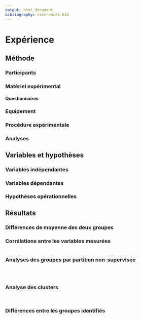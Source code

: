 ```yaml
---
output: html_document
bibliography: references.bib
---
```


# Expérience

## Méthode

### Participants

<!-- Sema

Soixante personnes ont participé à l'expérience. Ils devaient avoir entre 18 et 50 ans, être locuteurs français natifs, avoir une vision normale ou corrigée et ne pas présenter de trouble de la lecture.
Les participants étaient divisés en deux groupes : les aphantasiques (n=30) et les non-aphantasiques (n=30). Les participants aphantasiques ont été recrutés en ligne sur des espaces spécifiques à leur condition (forums, groupes sur les réseaux sociaux, etc.).
L'échantillon réel de l'étude (qui sera recruté à partir de mars environ, au début de la diffusion de l'expérience sur internet) sera composé d'un nombre équilibré de personnes aphantasiques et non-aphantasiques, caractéristique auto-évaluée sur la base d'un score au VVIQ inférieur ou égal à  [@marksVividnessVisualImagery1973], 


Palermo 2022

Critères d'exclusion
Similarly, since we were interested in studying congenital aphantasia, 47 participants with a neurological or psychiatric disease history were excluded from the final analysis.

OSIQ :
The OSIQ was used to subdivide participants into individuals with average mental imagery skills on both object and spatial domain (Controls); participants with object aphantasia (OAph; i.e., individuals with a score under two standard deviations in the OSIQ object scale, as calculated referring to the sample of Blajenkova et al., 2006 ; OSIQ object total score ≤ 36); participants with spatial aphantasia (SAph; i.e., individuals with a score under two standard deviations in the OSIQ spatial scale, as calculated referring to the sample of Blajenkova et al., 2006; OSIQ spatial total score ≤ 25); participants with object hyperphantasia (OHyper; i.e., individuals with a score above two standard deviations in the OSIQ object scale, as calculated referring to the sample of Blajenkova et al., 2006; OSIQ object total score ≥ 71); participants with spatial hyperphantasia (SHyper; i.e., individuals with a score above two standard deviations in the OSIQ spatial scale, as calculated referring to the sample of Blajenkova et al., 2006; OSIQ spatial total score ≥ 62).


Dawes 2022

Analyse de puissance :
Establishing a comparatively moderate expected effect size of d = 0.5, with 80% power and a highly conservative alpha of 0.0002 (see Statistical Analyses in Methods), we estimated that at least 170 participants would be required in each comparison group.

N :
Because our study was easily accessible online and received more participant responses than anticipated within our data collection window, we exceeded our sample size aim (N = 170) and ceased data collection for our aphantasic participant group at the sample size reported below.Sample sizes for the aphantasia group, control group 1, and control group 2 were approximately equal after data cleaning and exclusions (n = 267, n = 203, and n = 197, respectively).

Recrutement :
Aphantasic individuals in our study were recruited from online community research platforms (https://www.facebook.com/sydneyaphantasiaresearch/) and participated in exchange for entry into a gift card prize draw.
Control 1
Participants in our main control group were recruited using the Amazon Mechanical Turk (MTurk) platform, and were remunerated to complete the study.
Control
A second control group of 193 firstyear undergraduate psychology students were tested using the same experimental design. Participants in our second control group (73% identifying as female, 27% identifying as male; mean age = 19.33 years, SD = 3.69, range = 17 – 55 years) completed the study in exchange for course credit. All participants were included in final analysis (see section titled Control Group 2: Replication Analysis, in Results).

Demographics :
Of the 267 participants in our sample who reported aphantasia, a majority reported English as their first language (83%, n = 220) and identified as White/Caucasian (88%, n = 235). 31 countries of residence were listed, with a majority of participants originating from the United States of America.

Imagery Scores : 
Weak visual imagery ability is typically defined by a total score of 32 or less on the Vividness of Visual Imagery Questionnaire (VVIQ: see Imagery Questionnaires in Materials), a five-point Likert self-report scale which ranges from 16 – 80 (Marks, 1995; Zeman et al., 2015). A total score of 32 is equivalent to rating one’s agreement on every questionnaire item at 2 (“Vague and dim”; where 1 = “No image at all, you only know you are thinking of the object”). 
On average, aphantasic participants in our sample scored 17.94 on the VVIQ (including 70% with total floor scores of 16), compared to 58.12 in control group 1 (see Imagery Results section) and 58.79 in control group 2.
### Note : Nous avons choisi une moyenne plus conservatrice dans notre simulation pour le VVIQ des aphantasiques, à M = 30.2, et à 63.8 dans le groupe contrôle. L'écart entre les deux est donc plus ou moins équivalent, à 40 chez Dawes et 33 dans notre simulation.
-->

### Matériel expérimental

#### Questionnaires

<!-- Sema

Le matériel était constitué de 6 épreuves neuropsychologiques, mesurant les capacités de raisonnement visuel et d'induction et de déduction de règles (version courte des matrices de Raven (Bilker et al., 2012), les capacités d'abstraction et de conceptualisation verbale (Subtest Similitudes de la WAIS-IV), la mémoire de travail verbale (Empan de chiffre envers), les fonctions exécutives (Test à préciser) et les capacités de compréhension en lecture (Texte, à décider). Cette dernière épreuve constituait une tache écologique dans laquelle les images mentales pouvaient être sollicitées. Enfin, une courte tâche de raisonnement était également proposée (Tâche de Wason, 1968). 
L'expérience comprenait aussi 2 questionnaires : le VVIQ, Questionnaire de Vivacité de l'Imagerie Visuelle (Marks, 1973), qui comporte 16 items et dans lequel le participant doit coter sur une échelle de Likert de 5 points l'énoncé qui lui correspond le mieux. Les scores vont de 16 à 80. Il constitue le questionnaire subjectif de référence dans l'aphantasie. Le second questionnaire était le MAI, Inventaire de Conscience Métacognitive (Schraw & Dennison, 1994), qui évalue les deux composantes de la métacognition : les connaissances métacognitives et la régulation métacognitive.


Dawes 2022 

VVIQ
The Vividness of Visual Imagery Questionnaire (VVIQ; Marks, 1995) is a 16-item scale which asks participants to imagine a person as well as several scenes and rate the vividness of these mental images using a 5-point scale ranging from 1 (“No image at all, you only “know” that you are thinking of the object”) to 5 (“Perfectly clear and <as> vivid as normal vision”). A single mean score on the VVIQ was computed for each participant. 

OSIQ
The Object and Spatial Imagery Questionnaire (OSIQ; Blajenkova, Kozhevnikov, & Motes, 2006) is a 30-item scale which requires participants to indicate how well each of several statements on object imagery ability (e.g. “When I imagine the face of a friend, I have a perfectly clear and bright image”) and spatial imagery ability (e.g. “I am a good Tetris player”) applies to them on a 5-point scale ranging from 1 (“Totally disagree”) to 5 (“Totally agree”). There are 15 items each comprising the Object and Spatial imagery domains of the OSIQ, averaged to form a mean score on each domain.
-->

### Equipement

<!-- Sema

L’expérience a été développée à l’aide d’OpenSesame puis a été présentée en ligne sur un serveur JATOS (Lange et al, 2015).
--> 

### Procédure expérimentale
<!-- Sema
 
Le participant effectuait les différentes épreuves neuropsychologiques. (Ordre des épreuves non décidé). Concernant la tâche de lecture, les participants étaient soumis à un texte qu'ils devaient lire. Le temps de lecture est libre mais chronométré. A la fin de la lecture, le texte est caché. Les participants devaient ensuite répondre à des questions sur le texte qui étaient d'ordres explicite ou implicite.
A la fin de la passation de l'ensemble des tests, le participant répondait au questionnaire sur la vivacité de l'imagerie visuelle (VVIQ) et au questionnaire de métacognition (MAI). Pour terminer l'expérience, un questionnaire démographique a été rempli.

-->

### Analyses

<!-- Sema

L'analyse des résultats sera effectuée avec le logiciel JASP (Love et al., 2019). Des t-students et des ANOVAs seront menés en premier lieu afin d'observer s'il existe des différences dans les VD entre les aphantasiques et les non-aphantasiques. Des analyses corrélationnelles (Bravais-Pearson) seront ensuite effectuées sur les différentes mesures, ainsi que des régressions. Les données seront ensuite soumises à des analyses par clusters.


Dawes 2022

Data for aphantasic subjects demonstrated significant positive skew (see Figure 2.1). Non-parametric Mann-Whitney U hypothesis tests were therefore conducted in SPSS 25.0 for Mac OS, using Bonferroni adjusted alpha levels of a= 0.0002 (0.05/206 where 206 is the total number of question items across all questionnaires) to correct for multiple comparisons. Estimates of effect sizes r were computed using the following formula: r= ! √	$ where Z is the Mann-Whitney standardized test statistic, N the total sample size of the combined groups, and r the output effect size estimate (comparable with Cohen’s d effect size interpretations; Rosenthal, 1994). Because we adopted a highly conservative adjusted alpha, Mann-Whitney tests were supplemented by Bayesian analyses conducted in JASP. For all Bayesian analyses, a Cauchy prior of .707 was used. Bayes factors were used to help compare the weight of evidence for between-group differences across test comparisons, whilst Mann-Whitney tests were used to make overall inferences about test direction and significance. Bayes factors were interpreted according to common threshold guidelines (Jeffreys, 1961), where 1 = “No evidence”, 1-3 = “Anecdotal evidence, 3-10 = “Moderate evidence”, 10-30 = “Strong evidence”, 30-100 = “Very strong evidence”, and >100 = “Extreme evidence”.

Palermo 2022

Due to the non-normal distribution of the demographic, mental imagery, and other skills measures, as verified with the ShapiroWilk test (see Table S1 in Supplementary material), non-parametric analyses (i.e., Kruskal–Wallis tests) were performed to evaluate possible differences among the groups.
we performed group comparisons only on five groups: Controls, OAph, SAph, OHyper, and SHyper; thus, these two participants were not included in the group analyses. A Bonferroni adjusted alpha level of 0.005 was applied (0.05/11). Significant group effects were further analyzed with planned post hoc comparisons using Mann–Whitney U tests and applying a Bonferroni correction for multiple comparisons (0.05/6 = 0.008). In particular, the following planned post-hoc comparisons were performed: OAph vs. SAph, OAph vs. Controls, SAph vs. Controls, OHyper vs. SHyper, OHyper vs. Controls, SHyper vs. Controls.


Data transformation

Dawes 2022

All analyses were conducted on raw data. Data visualisation for Figure 2.1 only, however, was carried out on median-centered raw questionnaire data using the following transformation:
y = (x - (Smin + (Smac -Smin)/2))/(Smax-Smin)
where y is the transformed score, x the raw individual item score for scale S, and S.min and S.max the lowest and highest possible scores on that scale, respectively. This transformation allows us to graphically compare results across scales, with a value of -0.5 representing the lowest possible score, 0 the median score, and 0.5 the maximum possible score on each scale.


Cluster Analysis

Lefèvre 2022

Analyse de partition non-supervisée
L’objectif de cette partie est de proposer une identification de profils combinant les trois compétences du langage écrit grâce à un algorithme de partition non-supervisée (unsupervised clustering) provenant des techniques de l'apprentissage machine. 
Les techniques de partition non-supervisée permettent une identification de profils sans hypothèse a priori et en particulier sans prendre en compte le diagnostic de la personne. 
L’algorithme des k-means a été choisi parmi l’ensemble des méthodes existantes car il montre de bonnes performances dans le domaine des études trans-diagnostiques (Bradshaw et al., 2020; Dalmaijer et al., 2021; Willems et al., 2016) et les résultats sont simples d’interprétation. 
L’algorithme des k-means repose sur le calcul d’une matrice de dissimilarité contenant les mesures de distance euclidienne. Une distance euclidienne est une mesure permettant de quantifier la distance entre deux observations (ici deux personnes). Plus la distance euclidienne est importante et plus la distance entre les observations est importante.
Le calcul de la distance euclidienne entre deux observations repose sur le théorème de Pythagore tel que représenté dans la Figure 1.2. Alors qu’il est aisé de comprendre et de représenter graphiquement le calcul d’une distance euclidienne dans un espace bi-dimensionnel, avec l’ajout d’une troisième dimension le théorème de Pythagore ne suffit plus pour calculer la distance euclidienne et par conséquent la formule suivante est utilisée :
$$
D_{i,j}^2 = \sum_{v=1}^{n}(x_{vi}-x_{vj})^2
$$
La distance entre l’observation i et l’observation j (Dij) est calculée dans un espace de dimension n et est égale à la somme des carrés des distances entre les deux scores dans chacune des dimensions. Une fois appliquée, cette formule permet d’avoir une mesure de distance, aussi appelé dissimilarité, pour chaque paire d’observations. La mesure de distance peut ensuite être utilisée dans un algorithme des k-means qui permet de regrouper les observations en k sous-groupes (k étant le nombre de sous-groupes/clusters). Le nombre de clusters peut être décidé grâce à plusieurs indices informatifs (Charrad et al., 2014). Les étapes de l’algorithme des k-means sont présentées dans l’Encart 2.
Une des limites de l’algorithme des k-means repose sur la première étape. Durant l’étape d’initialisation, des observations sont choisies au hasard pour servir de centres des clusters. Ce type d’initialisation a une tendance à biaiser l’attribution des observations au sein des clusters. Pour pallier ce biais, il est possible de conduire l’algorithme de multiples fois et d’observer les résultats d’assignation de chaque observation comme une probabilité (Fränti & Sieranoja, 2019). Par exemple, dans un k-means à deux clusters conduits 1000 fois, l’observation A peut-être assignée 200 fois au cluster 1 et 800 fois au cluster 2. Dans ce cas, l’observation A peut être attribuée au cluster 2, représentant 80% des assignations. 

--> 

## Variables et hypothèses

### Variables indépendantes

<!-- Sema

Groupe : aphantasiques et non-aphantasiques

-->

### Variables dépendantes

<!-- Sema 
Les VD sont les suivantes : 
-	Score aux Matrices
-	Score au test des Similitudes
-	Empan en MDT ou % de bonnes réponses ?
-	Score au texte de compréhension en lecture
-	Score à l'épreuve évaluant les fonctions exécutives
-	Pourcentage de réussite à la tâche de Wason pour chaque groupe
-	Score au VVIQ
-	Score au questionnaire MAI
-->

### Hypothèses opérationnelles

<!-- Sema

1)	D'après les données présentées par l'étude de Zeman et al. (2020) (taux important d'aphantasiques dans les métiers scientifiques), on peut faire l'hypothèse que le groupe de participants aphantasiques présentera des capacités de raisonnement (mesurées par le test des Similitudes et les Matrices) plus développés que le groupe de participants non aphantasiques.

2)	Dans la mesure où les aphantasiques ont un défaut d'imagerie visuelle, si le texte de compréhension en lecture sollicite des images visuelles, on peut s'attendre à des performances différentes à ce texte entre les aphantasiques et les non aphantasiques.

3)	Conformément à l'hypothèse que les aphantasiques auraient recours à des stratégies pour compenser leur déficit en imagerie visuelle, des performances élevées en compréhension de texte pourraient être corrélées à des scores élevés aux épreuves mesurant le fonctionnement exécutif et les capacités d'abstraction.

Plan expérimental : S30<G2>


Dawes 2022
Object Imagery
We expected aphantasic individuals to report reduced visual imagery ability compared to controls, in line with previous findings (Keogh & Pearson, 2018; Zeman et al., 2015). There is some suggestion that auditory imagery may also be reduced in individuals who report visual imagery absence, however this evidence comes from case studies with limited sample sizes (Greenberg & Knowlton, 2014). We therefore had no strong hypotheses regarding group differences in other multi-sensory imagery domains.
Spatial Imagery
Lastly, we expected aphantasic self-reports of spatial imagery and spatial navigation abilities to align with data from previous studies suggesting that despite visual imagery absence, spatial abilities (as measured by questionnaires and performance on mental rotation and visuo-spatial tasks) appear to be largely preserved in aphantasia (Keogh & Pearson, 2018; Zeman et al., 2010).
-->

## Résultats

### Différences de moyenne des deux groupes

<!-- Dawes 2022

Violin plot vertical avec toutes les mesures (ils en ont 12 ! Comme nous)
-> le nom de la mesure
-> la capacité cognitive qu'elle évalue, comme une barre traversant plusieurs mesures
-> la légende avec les deux groupes au dessus

Spatial Ability Results. 
Aphantasic participants reported slightly lower spatial imagery ability on the spatial sub-component of the OSIQ when compared to control group 1 (Mann-Whitney U = 24,462, p = 0.001, r = .15, BF10 = 14.65, two-sided; see Figure 2.1 purple section), although this effect was not significant after Bonferroni correction. Additionally, the scores of aphantasic individuals on the Spatial Memory component of the SAM (which includes items measuring reported spatial navigation and naturalistic spatial memory ability) were not significantly different from controls (SAM; Mann-Whitney U = 24,720, p = 0.1, r = .08, BF10 = .23, two-sided; see Figure 2.1 purple section). These results demonstrate that overall, there were no consistent differences in reported spatial abilities between aphantasic individuals and participants in control group 1.


Lefèvre 2022

Ptet aussi faire un tableau simple pour les moyennes générales


--> 
### Corrélations entre les variables mesurées
```{=latex}
\begin{figure}[H]
``` 
```r
```
```{=latex}
\caption{Matrice de corrélation entre les variables mesurées.}
\label{correlation_matrix}
\end{figure}
``` 

<!--
```{=latex}
\begin{figure}[H]
``` 
```r
```
```{=latex}
\caption{Matrice présentant les distributions des variables, l'analyse de leurs corrélations et les représentations associées.}
\label{mixed_matrix}
\end{figure}
``` 
-->

### Analyses des groupes par partition non-supervisée

<!-- Lefèvre 2022

La création de ces profils dans notre échantillon repose sur les trois compétences du langage écrit : fluence et compréhension en lecture et orthographe. Nous avons calculé une matrice de dissimilarité puis le nombre de clusters a été calculé grâce à l’ensemble des indices présents dans le package R NbClus (Charrad et al., 2014). 
La majorité des indices propose un nombre optimal de quatre clusters pour notre échantillon. Une implémentation multiple (n = 1000) de l’algorithme des k-means a été conduite avec 4 clusters sur l’ensemble de l’échantillon. 
-->

```{=latex}
\begin{figure}[H]
``` 
```r
```
```{=latex}
\caption{Graphique représentatant l'évalution du nombre idéal de clusters par la méthode 'Within Sum of Squares'.}
\label{cluster_number}
\end{figure}
``` 

```{=latex}
\begin{figure}[H]
``` 
```r
```
```{=latex}
\caption{Représentation de l'analyse en composantes principales des variables mesurées.}
\label{pca_variables}
\end{figure}
``` 

<!--
Les observations étaient ensuite attribuées au cluster le plus probable en termes d’assignation. 
Le résultat des k-means est représenté dans la Figure 1.3 (avec les profils cognitifs sur les trois compétences -> pas nous). 
-->

```{=latex}
\begin{figure}[H]
``` 
```r
```
```{=latex}
\caption{Représentation des clusters reconnus par la méthode des 'k-means', selon les deux composantes principales de l'ACP.}
\label{k_means}
\end{figure}
``` 

### Analyse des clusters

<!-- Les profils ont ensuite été étudiés sur leur composition en fonction du diagnostic initial et sur les compétences cognitives du profil et celles sous-tendant ces performances grâce à des comparaisons de groupes.-->
```{=latex}
\begin{figure}[H]
``` 
```r
```
```{=latex}
\caption{Diagramme représentatant les profils cognitifs associés à chaque cluster, selon quatre dimensions principales : l'imagerie visuelle-objet, l'imagerie visuo-spatiale, le raisonnement et les fonctions exécutives.}
\label{profiles_radar}
\end{figure}
``` 

```{=latex}
\begin{figure}[H]
``` 
```r
```
```{=latex}
\caption{Représentation alternative des profils cognitifs associés aux clusters.}
\label{profiles_lollipop}
\end{figure}
``` 

### Différences entre les groupes identifiés
```{=latex}
\begin{figure}[H]
``` 
```r
```
```{=latex}
\caption{Répartion des groupes par cluster.}
\label{cluster_repatition}
\end{figure}
``` 

<!--
Dans le but d’interpréter les clusters à partir des scores des compétences les composant, une moyenne en dessous de 0 (moyenne standardisée) était considérée comme déficitaire et une moyenne au-dessus de 0 comme non-déficitaire. Les moyennes et écart-types avec les tailles d’effectif sont présentés dans le Tableau 1.2. Dans l’objectif de mieux décrire les sousgroupes, nous avons réalisé des analyses de variance univariées. Les trois comparaisons étant significatives, nous présentons les résultats des tests post-hocs (avec correction de Bonferroni) qui sont représentés sur les histogrammes de la Figure 1.4.

Moyennes, écart-types et effectifs par clusters.
Note : Les moyennes en gras correspondent à des moyennes supérieures à 0.
Voir la figure d'Elise : les clusters sont en ligne, les fonctions cognitives en colonnes, deux colonnes avec la proportion d'Aph NAph et le total des clusters. Le notre aura en théorie juste une colonne en plus
Je sais pas si elle a fait le tableau manuellement sur Rmd ou Latex ou R, mais le résultat est joli.
-->

```{=latex}
\begin{figure}[H]
``` 
```r
```
```{=latex}
\caption{Comparaison des moyennes de score d'imagerie visuelle-objet entre les quatre groupes identifiés.}
\label{object_img_violins}
\end{figure}
``` 

<!--
```{=latex}
\begin{figure}[H]
``` 
```r
```
```{=latex}
\caption{Comparaison des moyennes de score d'imagerie visuospatiale entre les quatre groupes identifiés.}
\label{spatial_img_violins}
\end{figure}
``` 
-->